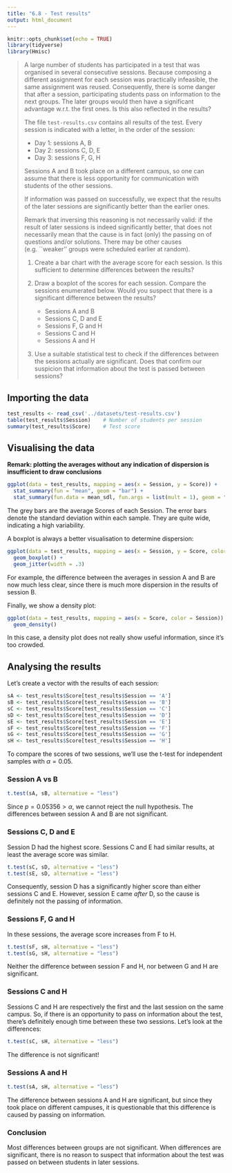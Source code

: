 ```yaml
---
title: "6.8 - Test results"
output: html_document
---
```


```r
knitr::opts_chunk$set(echo = TRUE)
library(tidyverse)
library(Hmisc)
```

> A large number of students has participated in a test that was organised in several consecutive sessions. Because composing a different assignment for each session was practically infeasible, the same assignment was reused. Consequently, there is some danger that after a session, participating students pass on information to the next groups. The later groups would then have a significant advantage w.r.t. the first ones. Is this also reflected in the results?
>
> The file `test-results.csv` contains all results of the test. Every session is indicated with a letter, in the order of the session:
>
> * Day 1: sessions A, B
> * Day 2: sessions C, D, E
> * Day 3: sessions F, G, H
> 
> Sessions A and B took place on a different campus, so one can assume that there is less opportunity for communication with students of the other sessions.
> 
> If information was passed on successfully, we expect that the results of the later sessions are significantly better than the earlier ones.
>
> Remark that inversing this reasoning is not necessarily valid: if the result of later sessions is indeed significantly better, that does not necessarily mean that the cause is in fact (only) the passing on of questions and/or solutions. There may be other causes (e.g. ``weaker'' groups were scheduled earlier at random).
>
> 1. Create a bar chart with the average score for each session. Is this sufficient to determine differences between the results?
> 2. Draw a boxplot of the scores for each session. Compare the sessions enumerated below. Would you suspect that there is a significant difference between the results? 
>
>     - Sessions A and B
>     - Sessions C, D and E
>     - Sessions F, G and H
>     - Sessions C and H
>     - Sessions A and H
>
> 3. Use a suitable statistical test to check if the differences between the sessions actually are significant. Does that confirm our suspicion that information about the test is passed between sessions?

## Importing the data

```r
test_results <- read_csv('../datasets/test-results.csv')
table(test_results$Session)    # Number of students per session
summary(test_results$Score)    # Test score
```

## Visualising the data

**Remark: plotting the averages without any indication of dispersion is insufficient to draw conclusions**

```r
ggplot(data = test_results, mapping = aes(x = Session, y = Score)) +
  stat_summary(fun = "mean", geom = "bar") +
  stat_summary(fun.data = mean_sdl, fun.args = list(mult = 1), geom = "errorbar", width = .5)
```

The grey bars are the average Scores of each Session. The error bars denote the standard deviation within each sample. They are quite wide, indicating a high variability.

A boxplot is always a better visualisation to determine dispersion:

```r
ggplot(data = test_results, mapping = aes(x = Session, y = Score, color = Session)) +
  geom_boxplot() +
  geom_jitter(width = .3)
```

For example, the difference between the averages in session A and B are now much less clear, since there is much more dispersion in the results of session B.

Finally, we show a density plot:

```r
ggplot(data = test_results, mapping = aes(x = Score, color = Session)) +
  geom_density()
```

In this case, a density plot does not really show useful information, since it's too crowded.

## Analysing the results

Let's create a vector with the results of each session:

```r
sA <- test_results$Score[test_results$Session == 'A']
sB <- test_results$Score[test_results$Session == 'B']
sC <- test_results$Score[test_results$Session == 'C']
sD <- test_results$Score[test_results$Session == 'D']
sE <- test_results$Score[test_results$Session == 'E']
sF <- test_results$Score[test_results$Session == 'F']
sG <- test_results$Score[test_results$Session == 'G']
sH <- test_results$Score[test_results$Session == 'H']
```

To compare the scores of two sessions, we'll use the t-test for independent samples with $\alpha = 0.05$.

### Session A vs B

```r
t.test(sA, sB, alternative = "less")
```

Since $p = 0.05356 > \alpha$, we cannot reject the null hypothesis. The differences between session A and B are not significant.

### Sessions C, D and E

Session D had the highest score. Sessions C and E had similar results, at least the average score was similar.

```r
t.test(sC, sD, alternative = "less")
t.test(sE, sD, alternative = "less")
```

Consequently, session D has a significantly higher score than either sessions C and E. However, session E came *after* D, so the cause is definitely not the passing of information.

### Sessions F, G and H

In these sessions, the average score increases from F to H.

```r
t.test(sF, sH, alternative = "less")
t.test(sG, sH, alternative = "less")
```

Neither the difference between session F and H, nor between G and H are significant.

### Sessions C and H

Sessions C and H are respectively the first and the last session on the same campus. So, if there is an opportunity to pass on information about the test, there's definitely enough time between these two sessions. Let's look at the differences:

```r
t.test(sC, sH, alternative = "less")
```

The difference is not significant!

### Sessions A and H

```r
t.test(sA, sH, alternative = "less")
```

The difference between sessions A and H are significant, but since they took place on different campuses, it is questionable that this difference is caused by passing on information.

### Conclusion

Most differences between groups are not significant. When differences are significant, there is no reason to suspect that information about the test was passed on between students in later sessions.